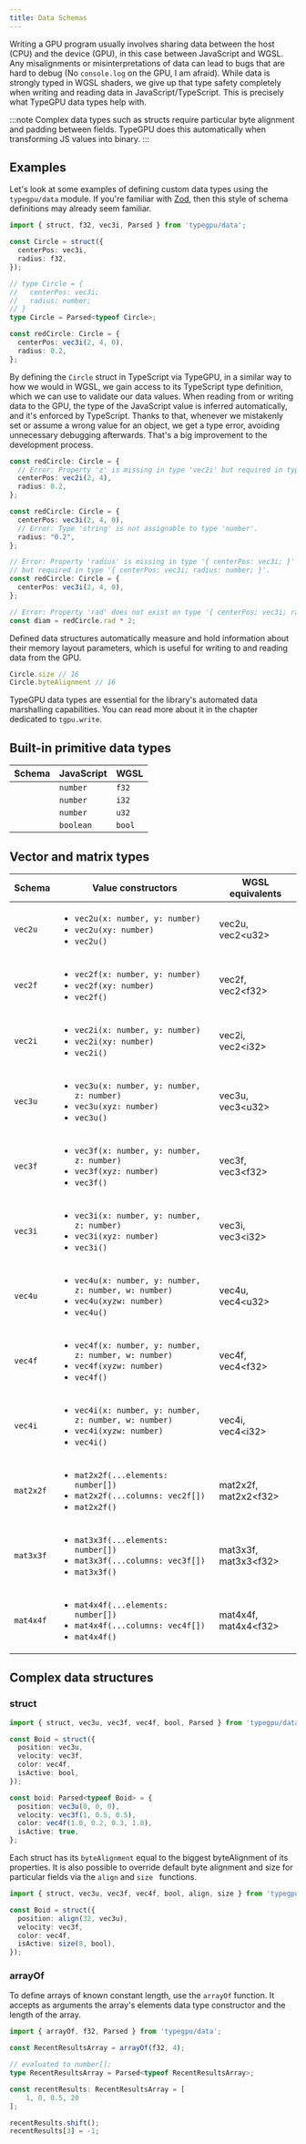 ```yaml
---
title: Data Schemas
---
```


Writing a GPU program usually involves sharing data between the host (CPU) and the device (GPU), in this case between JavaScript and WGSL.
Any misalignments or misinterpretations of data can lead to bugs that are hard to debug (No `console.log` on the GPU, I am afraid).
While data is strongly typed in WGSL shaders, we give up that type safety completely when writing and reading data in JavaScript/TypeScript.
This is precisely what TypeGPU data types help with.

:::note
Complex data types such as structs require particular byte alignment and padding between fields. TypeGPU does this automatically when transforming JS values into binary.
:::

## Examples

Let's look at some examples of defining custom data types using the `typegpu/data` module. If you're familiar with [Zod](https://zod.dev/), then this style of schema definitions may already seem familiar.

```ts
import { struct, f32, vec3i, Parsed } from 'typegpu/data';

const Circle = struct({
  centerPos: vec3i,
  radius: f32,
});

// type Circle = {
//   centerPos: vec3i;
//   radius: number;
// }
type Circle = Parsed<typeof Circle>;

const redCircle: Circle = {
  centerPos: vec3i(2, 4, 0),
  radius: 0.2,
};
```

By defining the `Circle` struct in TypeScript via TypeGPU, in a similar way to how we would in WGSL, we gain access to its TypeScript type definition, which we can use to validate our data values. When reading from or writing data to the GPU, the type of the JavaScript value is inferred automatically, and it's enforced by TypeScript. Thanks to that, whenever we mistakenly set or assume a wrong value for an object, we get a type error, avoiding unnecessary debugging afterwards. That's a big improvement to the development process.

```ts
const redCircle: Circle = {
  // Error: Property 'z' is missing in type 'vec2i' but required in type 'vec3i'.
  centerPos: vec2i(2, 4), 
  radius: 0.2,
};

const redCircle: Circle = {
  centerPos: vec3i(2, 4, 0), 
  // Error: Type 'string' is not assignable to type 'number'.
  radius: "0.2",
};

// Error: Property 'radius' is missing in type '{ centerPos: vec3i; }' 
// but required in type '{ centerPos: vec3i; radius: number; }'.
const redCircle: Circle = {
  centerPos: vec3i(2, 4, 0), 
};

// Error: Property 'rad' does not exist on type '{ centerPos: vec3i; radius: number; }'.
const diam = redCircle.rad * 2;
```

Defined data structures automatically measure and hold information about their memory layout parameters, which is useful for writing to and reading data from the GPU.

```ts
Circle.size // 16
Circle.byteAlignment // 16
```

TypeGPU data types are essential for the library's automated data marshalling capabilities. You can read more about it in the chapter dedicated to `tgpu.write`.

## Built-in primitive data types


| Schema | JavaScript | WGSL |
| --- | --- | --- |
| <Code code="import { f32 } from 'typegpu/data';" lang="js" />  | `number`  | `f32`  |
| <Code code="import { i32 } from 'typegpu/data';" lang="js" />  | `number`  | `i32`  |
| <Code code="import { u32 } from 'typegpu/data';" lang="js" />  | `number`  | `u32`  |
| <Code code="import { bool } from 'typegpu/data';" lang="js" /> | `boolean` | `bool` |

## Vector and matrix types

| Schema | Value constructors | WGSL equivalents |
| --- | --- | --- |
| `vec2u` | <ul><li>`vec2u(x: number, y: number)`</li> <li>`vec2u(xy: number)`</li> <li>`vec2u()`</li></ul> | vec2u, vec2\<u32\> |
| `vec2f` | <ul><li>`vec2f(x: number, y: number)`</li> <li>`vec2f(xy: number)`</li> <li>`vec2f()`</li></ul> | vec2f, vec2\<f32\> |
| `vec2i` | <ul><li>`vec2i(x: number, y: number)`</li> <li>`vec2i(xy: number)`</li> <li>`vec2i()`</li></ul> | vec2i, vec2\<i32\> |
| `vec3u` | <ul><li>`vec3u(x: number, y: number, z: number)`</li> <li>`vec3u(xyz: number)`</li> <li>`vec3u()`</li></ul>  | vec3u, vec3\<u32\> |
| `vec3f` | <ul><li>`vec3f(x: number, y: number, z: number)`</li> <li>`vec3f(xyz: number)`</li> <li>`vec3f()`</li></ul>  | vec3f, vec3\<f32\> |
| `vec3i` | <ul><li>`vec3i(x: number, y: number, z: number)`</li> <li>`vec3i(xyz: number)`</li> <li>`vec3i()`</li></ul>  | vec3i, vec3\<i32\> |
| `vec4u` | <ul><li>`vec4u(x: number, y: number, z: number, w: number)`</li> <li>`vec4u(xyzw: number)`</li> <li>`vec4u()`</li></ul>  | vec4u, vec4\<u32\> |
| `vec4f` | <ul><li>`vec4f(x: number, y: number, z: number, w: number)`</li> <li>`vec4f(xyzw: number)`</li> <li>`vec4f()`</li></ul>  | vec4f, vec4\<f32\> |
| `vec4i` | <ul><li>`vec4i(x: number, y: number, z: number, w: number)`</li> <li>`vec4i(xyzw: number)`</li> <li>`vec4i()`</li></ul>  | vec4i, vec4\<i32\> |
| `mat2x2f` | <ul><li>`mat2x2f(...elements: number[])`</li> <li>`mat2x2f(...columns: vec2f[])`</li> <li>`mat2x2f()`</li></ul>  | mat2x2f, mat2x2\<f32\> |
| `mat3x3f` | <ul><li>`mat3x3f(...elements: number[])`</li> <li>`mat3x3f(...columns: vec3f[])`</li> <li>`mat3x3f()`</li></ul>  | mat3x3f, mat3x3\<f32\> |
| `mat4x4f` | <ul><li>`mat4x4f(...elements: number[])`</li> <li>`mat4x4f(...columns: vec4f[])`</li> <li>`mat4x4f()`</li></ul>  | mat4x4f, mat4x4\<f32\> |

## Complex data structures

### struct

```ts 
import { struct, vec3u, vec3f, vec4f, bool, Parsed } from 'typegpu/data';

const Boid = struct({
  position: vec3u,
  velocity: vec3f,
  color: vec4f,
  isActive: bool,
});

const boid: Parsed<typeof Boid> = {
  position: vec3u(0, 0, 0),
  velocity: vec3f(1, 0.5, 0.5),
  color: vec4f(1.0, 0.2, 0.3, 1.0),
  isActive: true,
};
```

Each struct has its `byteAlignment` equal to the biggest byteAlignment of its properties. It is also possible to override default byte alignment and size for particular fields via the `align` and `size ` functions.

```ts 
import { struct, vec3u, vec3f, vec4f, bool, align, size } from 'typegpu/data';

const Boid = struct({
  position: align(32, vec3u),
  velocity: vec3f,
  color: vec4f,
  isActive: size(8, bool),
});
```

### arrayOf

To define arrays of known constant length, use the `arrayOf` function. It accepts as arguments the array's elements data type constructor and the length of the array.

```ts
import { arrayOf, f32, Parsed } from 'typegpu/data';

const RecentResultsArray = arrayOf(f32, 4);

// evaluated to number[];
type RecentResultsArray = Parsed<typeof RecentResultsArray>;

const recentResults: RecentResultsArray = [
    1, 0, 0.5, 20
];

recentResults.shift();
recentResults[3] = -1;
```

